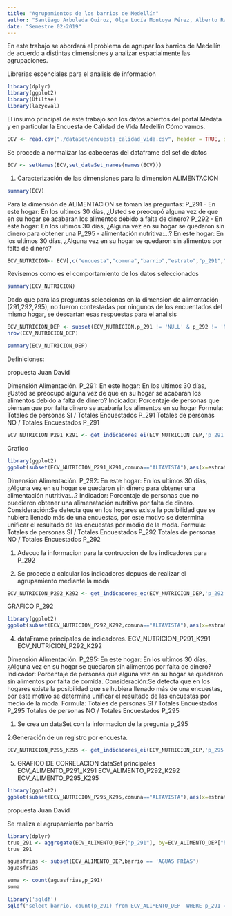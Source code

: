 ```yaml
---
title: "Agrupamientos de los barrios de Medellín"
author: "Santiago Arboleda Quiroz, Olga Lucía Montoya Pérez, Alberto Ramirez Velasquez, Juan David Tangarife Patino"
date: "Semestre 02-2019"
---
```


En este trabajo se abordará el problema de agrupar los barrios de Medellín de acuerdo a distintas dimensiones y
analizar espacialmente las agrupaciones.


Librerias escenciales para el analisis de informacion
```r
library(dplyr)
library(ggplot2)
library(Utiltae)
library(lazyeval)
```



El insumo principal de este trabajo son los datos abiertos del portal Medata y en particular la Encuesta de Calidad de Vida Medellín Cómo vamos.
```r
ECV <- read.csv("./dataSet/encuesta_calidad_vida.csv", header = TRUE, sep=";")
```

Se procede a normalizar las cabeceras del dataframe del set de datos
```r
ECV <- setNames(ECV,set_dataSet_names(names(ECV)))
```

1. Caracterización de las dimensiones para la dimensión ALIMENTACION




```r
summary(ECV)
```

Para la dimensión de ALIMENTACION se toman las preguntas:
P_291 - En este hogar: En los ultimos 30 días, ¿Usted se preocupó alguna vez de que en su hogar se acabaran los alimentos debido a falta de dinero?
P_292 - En este hogar: En los ultimos 30 días, ¿Alguna vez en su hogar se quedaron sin dinero para obtener una P_295 - alimentación nutritiva:...?
En este hogar: En los ultimos 30 días, ¿Alguna vez en su hogar se quedaron sin alimentos por falta de dinero?

```r

ECV_NUTRICION<- ECV[,c("encuesta","comuna","barrio","estrato","p_291","p_292","p_295")]

```

Revisemos como es el comportamiento de los datos seleccionados
```r
summary(ECV_NUTRICION)
```

Dado que para las preguntas seleccionas en la dimension de alimentación (291,292,295), no fueron contestadas por ningunos de los encuentados del mismo hogar, se descartan esas respuestas para el analisis

```r
ECV_NUTRICION_DEP <- subset(ECV_NUTRICION,p_291 != 'NULL' & p_292 != 'NULL' & p_295 != 'NULL')
nrow(ECV_NUTRICION_DEP)
```
```r
summary(ECV_NUTRICION_DEP)
```

Definiciones:

################################## propuesta Juan David ###################################

Dimensión Alimentación.
P_291: En este hogar: En los ultimos 30 días, ¿Usted se preocupó alguna vez de que en su hogar se acabaran los alimentos debido a falta de dinero?
Indicador: Porcentaje de personas que piensan que por falta dinero se acabaría los alimentos en su hogar
Formula: 
  Totales de personas SI / Totales Encuestados P_291
  Totales de personas NO / Totales Encuestados P_291

```r
ECV_NUTRICION_P291_K291 <- get_indicadores_ei(ECV_NUTRICION_DEP,'p_291')
```


Grafico

```r
library(ggplot2)
ggplot(subset(ECV_NUTRICION_P291_K291,comuna=="ALTAVISTA"),aes(x=estrato, y=k_qtion_1, fill=p_291)) + geom_bar( stat="identity",position = "stack")+facet_wrap( ~ barrio)+ggtitle("Personas que piensan que por falta de dinero se quedan sin comida por Estrato en Barrios Comuna")
```

Dimensión Alimentación.
P_292: En este hogar: En los ultimos 30 días, ¿Alguna vez en su hogar se quedaron sin dinero para obtener una alimentación nutritiva:...?
Indicador: Porcentaje de personas que no puedieron obtener una alimenatación nutritiva por falta de dinero.
Consideración:Se detecta que en los hogares existe la posibilidad que se hubiera llenado más de una encuestas, por este motivo se determina unificar el resultado de las encuestas por medio de la moda.
Formula: 
  Totales de personas SI / Totales Encuestados P_292
  Totales de personas NO / Totales Encuestados P_292

1. Adecuo la informacion para la contruccion de los indicadores para P_292

2. Se procede a calcular los indicadores depues de realizar el agrupamiento mediante la moda
```r

ECV_NUTRICION_P292_K292 <- get_indicadores_ec(ECV_NUTRICION_DEP,'p_292')

```
GRAFICO P_292
```r
library(ggplot2)
ggplot(subset(ECV_NUTRICION_P292_K292,comuna=="ALTAVISTA"),aes(x=estrato, y=k_qtion_1, fill=p_292)) + geom_bar( stat="identity",position = "stack")+facet_wrap( ~ barrio)
```

4. dataFrame principales de indicadores.
  ECV_NUTRICION_P291_K291
  ECV_NUTRICION_P292_K292
  

Dimensión Alimentación.
P_295: En este hogar: En los ultimos 30 días, ¿Alguna vez en su hogar se quedaron sin alimentos por falta de dinero?
Indicador: Porcentaje de personas que alguna vez en su hogar se quedaron sin alimentos por falta de comida.
Consideración:Se detecta que en los hogares existe la posibilidad que se hubiera llenado más de una encuestas, por este motivo se determina unificar el resultado de las encuestas por medio de la moda.
Formula: 
  Totales de personas SI / Totales Encuestados P_295
  Totales de personas NO / Totales Encuestados P_295

1. Se crea un dataSet con la informacion de la pregunta p_295

2.Generación de un registro por encuesta.

```r

ECV_NUTRICION_P295_K295 <- get_indicadores_ei(ECV_NUTRICION_DEP,'p_295')

```



5. GRAFICO DE CORRELACION
dataSet principales
ECV_ALIMENTO_P291_K291
ECV_ALIMENTO_P292_K292
ECV_ALIMENTO_P295_K295
```r
library(ggplot2)
ggplot(subset(ECV_NUTRICION_P295_K295,comuna=="ALTAVISTA"),aes(x=estrato, y=k_qtion_1, fill=p_295)) + geom_bar( stat="identity",position = "stack")+facet_wrap( ~ barrio)
```



################################## propuesta Juan David ###################################


Se realiza el agrupamiento por barrio

```r
library(dplyr)
true_291 <- aggregate(ECV_ALIMENTO_DEP["p_291"], by=ECV_ALIMENTO_DEP["barrio"], FUN=sum)
true_291

```


```r
aguasfrias <- subset(ECV_ALIMENTO_DEP,barrio == 'AGUAS FRÍAS')
aguasfrias
```
```r
suma <- count(aguasfrias,p_291)
suma
```
```r
library('sqldf')
sqldf("select barrio, count(p_291) from ECV_ALIMENTO_DEP  WHERE p_291 = '1' group by barrio")
```

